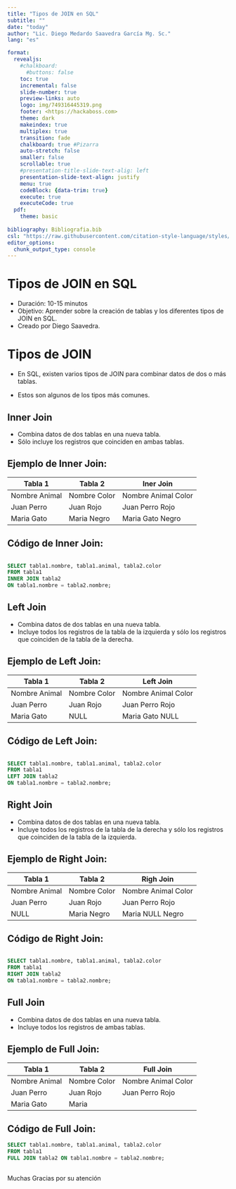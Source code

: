 ```yaml
---
title: "Tipos de JOIN en SQL"
subtitle: ""
date: "today"
author: "Lic. Diego Medardo Saavedra García Mg. Sc."
lang: "es"

format:
  revealjs:
    #chalkboard: 
      #buttons: false
    toc: true
    incremental: false
    slide-number: true
    preview-links: auto
    logo: img/749316445319.png
    footer: <https://hackaboss.com>
    theme: dark
    makeindex: true
    multiplex: true
    transition: fade
    chalkboard: true #Pizarra
    auto-stretch: false
    smaller: false
    scrollable: true
    #presentation-title-slide-text-alig: left
    presentation-slide-text-align: justify
    menu: true
    codeBlock: {data-trim: true}
    execute: true
    executeCode: true
  pdf:
    theme: basic
    
bibliography: Bibliografia.bib
csl: "https://raw.githubusercontent.com/citation-style-language/styles/master/apa.csl"
editor_options: 
  chunk_output_type: console
---
```


# Tipos de JOIN en SQL

- Duración: 10-15 minutos
- Objetivo: Aprender sobre la creación de tablas y los diferentes tipos de JOIN en SQL.
- Creado por Diego Saavedra.

# Tipos de JOIN

- En SQL, existen varios tipos de JOIN para combinar datos de dos o más tablas. 

- Estos son algunos de los tipos más comunes.

## Inner Join

- Combina datos de dos tablas en una nueva tabla.
- Sólo incluye los registros que coinciden en ambas tablas.

## Ejemplo de Inner Join:

| Tabla 1 | Tabla 2 | Iner Join    |
|------------|------|---------|
| Nombre Animal | Nombre Color   | Nombre Animal Color  |
| Juan Perro| Juan Rojo   | Juan Perro Rojo |
| Maria Gato   | Maria Negro   | Maria Gato Negro    |

## Código de Inner Join:
```sql

SELECT tabla1.nombre, tabla1.animal, tabla2.color 
FROM tabla1 
INNER JOIN tabla2 
ON tabla1.nombre = tabla2.nombre;
```

## Left Join

- Combina datos de dos tablas en una nueva tabla.
- Incluye todos los registros de la tabla de la izquierda y sólo los registros que coinciden de la tabla de la derecha.

## Ejemplo de Left Join:

| Tabla 1 | Tabla 2 | Left Join    |
|------------|------|---------|
| Nombre Animal | Nombre Color   | Nombre Animal Color  |
| Juan Perro| Juan Rojo | Juan Perro Rojo |
| Maria Gato | NULL | Maria Gato NULL   |

## Código de Left Join:

```sql

SELECT tabla1.nombre, tabla1.animal, tabla2.color 
FROM tabla1 
LEFT JOIN tabla2 
ON tabla1.nombre = tabla2.nombre;
```

## Right Join

- Combina datos de dos tablas en una nueva tabla.
- Incluye todos los registros de la tabla de la derecha y sólo los registros que coinciden de la tabla de la izquierda.

## Ejemplo de Right Join:

| Tabla 1 | Tabla 2 | Righ Join    |
|------------|------|---------|
| Nombre Animal | Nombre Color   | Nombre Animal Color  |
| Juan Perro| Juan Rojo | Juan Perro Rojo |
| NULL  | Maria Negro   | Maria NULL Negro   |

## Código de Right Join:

```sql

SELECT tabla1.nombre, tabla1.animal, tabla2.color 
FROM tabla1 
RIGHT JOIN tabla2 
ON tabla1.nombre = tabla2.nombre;
```
## Full Join

- Combina datos de dos tablas en una nueva tabla.
- Incluye todos los registros de ambas tablas.

## Ejemplo de Full Join:

| Tabla 1 | Tabla 2 | Full Join    |
|------------|------|---------|
| Nombre Animal | Nombre Color   | Nombre Animal Color  |
| Juan Perro| Juan Rojo | Juan Perro Rojo |
| Maria Gato | Maria   |    |

## Código de Full Join: 

```sql
SELECT tabla1.nombre, tabla1.animal, tabla2.color
FROM tabla1
FULL JOIN tabla2 ON tabla1.nombre = tabla2.nombre;
```

##

Muchas Gracias por su atención